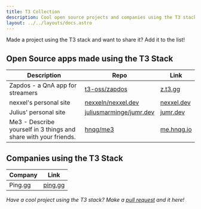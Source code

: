 ```yaml
---
title: T3 Collection
description: Cool open source projects and companies using the T3 stack
layout: ../../layouts/docs.astro
---
```


Made a project using the T3 stack and want to share it? Add it to the list!

## Open Source apps made using the T3 Stack

| Description                                                      | Repo                                                                  | Link                             |
| ---------------------------------------------------------------- | --------------------------------------------------------------------- | -------------------------------- |
| Zapdos - a QnA app for streamers                                 | [t3-oss/zapdos](https://github.com/t3-oss/zapdos)                     | [z.t3.gg](https://z.t3.gg)       |
| nexxel's personal site                                           | [nexxeln/nexxel.dev](https://github.com/nexxeln/nexxel.dev)           | [nexxel.dev](https://nexxel.dev) |
| Julius' personal site                                            | [juliusmarminge/jumr.dev](https://github.com/juliusmarminge/jumr.dev) | [jumr.dev](https://jumr.dev)     |
| Me3 - Describe yourself in 3 things and share with your friends. | [hnqg/me3](https://github.com/hnqg/me3)                               | [me.hnqg.io](https://me.hnqg.io) |

## Companies using the T3 Stack

| Company | Link                       |
| ------- | -------------------------- |
| Ping.gg | [ping.gg](https://ping.gg) |

_Have a cool project using the T3 stack? Make a [pull request](https://github.com/t3-oss/create-t3-app/tree/main/www/src/pages/en/t3-collection.md) and it here!_
